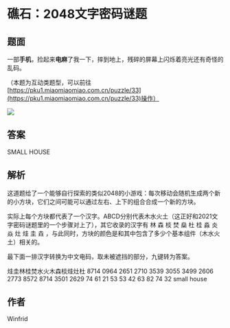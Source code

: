 # 礁石：2048文字密码谜题

## 题面

一部**手机**，捡起来**电麻**了我一下，摔到地上，残碎的屏幕上闪烁着亮光还有奇怪的乱码。

（本题为互动类题型，可以前往[https://pku1.miaomiaomiao.com.cn/puzzle/33](https://pku1.miaomiaomiao.com.cn/puzzle/33)操作）

![](./06-jiao-shi-2048-wen-zi-mi-ma-mi-ti.assets/image_1.webp)

## 答案

<AnswerBlock>SMALL HOUSE</AnswerBlock>

## 解析

这道题给了一个能够自行探索的类似2048的小游戏：每次移动会随机生成两个新的小方块，它们之间可能可以通过左右、上下的组合合成一个新的方块。

实际上每个方块都代表了一个汉字。ABCD分别代表木水火土（这正好和2021文字密码谜题里的一个步骤对上了），其它收录的汉字有 林 森 棪 焚 燊 杜 桂 淼 炎 焱 灶 烓 圭 垚 ，与此同时，方块的颜色是和其中包含了多少个基本组件（木水火土）相关的。

最下面一排汉字转换为中文电码，取未被遮挡的部分，九键转为答案。

烓圭林桂焚水火木森棪烓灶杜 8714 0964 2651 2710 3539 3055 3499 2606 2773 8572 8714 3501 2629 74 61 21 53 53 42 63 82 74 32 small house

## 作者

Winfrid
